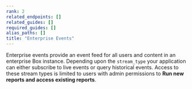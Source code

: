 ```yaml
---
rank: 2
related_endpoints: []
related_guides: []
required_guides: []
alias_paths: []
title: "Enterprise Events"
---
```

Enterprise events provide an event feed for all users and content in an
enterprise Box instance. Depending upon the `stream_type` your application can
either subscribe to live events or query historical events. Access to these
stream types is limited to users with admin permissions
to **Run new reports and access existing reports**.
